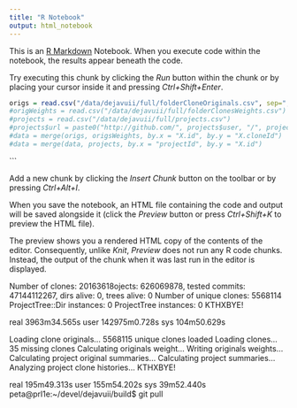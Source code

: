 ```yaml
---
title: "R Notebook"
output: html_notebook
---
```


This is an [R Markdown](http://rmarkdown.rstudio.com) Notebook. When you execute code within the notebook, the results appear beneath the code. 

Try executing this chunk by clicking the *Run* button within the chunk or by placing your cursor inside it and pressing *Ctrl+Shift+Enter*. 

```r
origs = read.csv("/data/dejavuii/full/folderCloneOriginals.csv", sep=",")
#origWeights = read.csv("/data/dejavuii/full/folderClonesWeights.csv")
#projects = read.csv("/data/dejavuii/full/projects.csv")
#projects$url = paste0("http://github.com/", projects$user, "/", projects$repo)
#data = merge(origs, origsWeights, by.x = "X.id", by.y = "X.cloneId")
#data = merge(data, projects, by.x = "projectId", by.y = "X.id")
```
```

Add a new chunk by clicking the *Insert Chunk* button on the toolbar or by pressing *Ctrl+Alt+I*.

When you save the notebook, an HTML file containing the code and output will be saved alongside it (click the *Preview* button or press *Ctrl+Shift+K* to preview the HTML file).

The preview shows you a rendered HTML copy of the contents of the editor. Consequently, unlike *Knit*, *Preview* does not run any R code chunks. Instead, the output of the chunk when it was last run in the editor is displayed.


Number of clones:        20163618ojects: 626069878, tested commits: 47144112267, dirs alive: 0, trees alive: 0
Number of unique clones: 5568114
ProjectTree::Dir instances: 0
ProjectTree instances: 0
KTHXBYE!

real    3963m34.565s
user    142975m0.728s
sys     104m50.629s






Loading clone originals...
    5568115 unique clones loaded
Loading clones...
    35 missing clones
Calculating originals weight...
Writing originals weights...
Calculating project original summaries...
Calculating project summaries...
Analyzing project clone histories...
KTHXBYE!   

real    195m49.313s
user    155m54.202s
sys     39m52.440s
peta@prl1e:~/devel/dejavuii/build$ git pull
